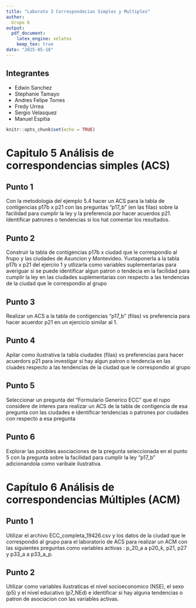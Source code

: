 ```yaml
---
title: "Laborato 3 Correspondecias Simples y Multiples"
author: 
  Grupo 6
output:
  pdf_document:
    latex_engine: xelatex
    keep_tex: true
date: "2025-05-18"
---
```


## Integrantes

  - Edwin Sanchez
  - Stephanie Tamayo
  - Andres Felipe Torres
  - Fredy Urrea
  - Sergio Velasquez
  - Manuel Espitia
  
```r
knitr::opts_chunk$set(echo = TRUE)

```

# Capitulo 5 Análisis de correspondencias simples (ACS)

## Punto 1
Con la metodologia del ejemplo 5.4 hacer un ACS para la tabla de contigencias p17b x p21 con las preguntas "p17_b" (en las filas) sobre la facilidad para cumplir la ley y la preferencia por hacer acuerdos p21. Identificar patrones o tendencias si los hat comentar los resultados.


## Punto 2
Construir la tabla de contigencias p17b x ciudad que le correspondio al frupo y las ciudades de Asuncion y Montevideo. Yuxtaponerla a la tabla p17b x p21 del ejerciio 1 y utlizarla como variables suplementarias para averiguar si se puede identificar algun patron o tendecia en la facilidad para cumplir la ley en las ciudades suplementarias con respecto a las tendencias de la ciudad que le correspondio al grupo

## Punto 3

Realizar un ACS a la tabla de contigencias "p17_b" (filas) vs preferencia para hacer acuerdor p21 en un ejercicio similar al 1.

## Punto 4

Apilar como ilustrativa la tabla ciudades (filas) vs preferencias para hacer acuerdors p21 para investigar si hay algun patron o tendencia en las ciuades respecto a las tendencias de la ciudad que le correspondio al grupo

## Punto 5

Seleccionar un pregunta del "Formulario Generico ECC" que el rupo considere de interes para realizar un ACS de la tabla de contigencia de esa pregunta con las ciudades e identificar tendencias o patrones por ciudades con respecto a esa pregunta

## Punto 6

Explorar las posibles asociaciones de la pregunta seleccionada en el punto 5 con la pregunta sobre la facilidad para cumplir la ley "p17_b" adicionandola como varibale ilustrativa.

# Capítulo 6 Análisis de correspondencias Múltiples (ACM)

## Punto 1

Utilizar  el archivo ECC_completa_19426.csv y los datos de la ciudad que le correspondió al grupo para el laboratorio de ACS para realizar un ACM con las siguientes preguntas como variables activas : p_20_a a p20_k, p21, p27 y p33_a a p33_a_p.

## Punto 2

Utilizar como variables ilustraticas el nivel socioeconomico (NSE), el sexo (p5) y el nivel educativo (p7_NEd) e identificar si hay alguna tendencias o patron de asociacion con las variables activas.


